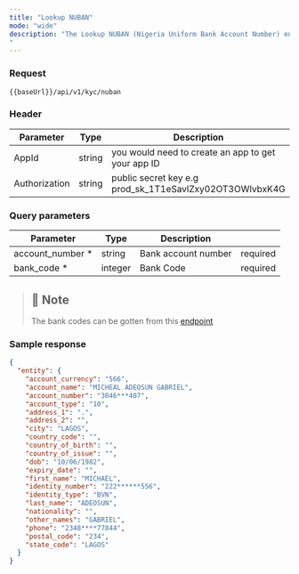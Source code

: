 ```yaml
---
title: "Lookup NUBAN"
mode: "wide"
description: "The Lookup NUBAN (Nigeria Uniform Bank Account Number) endpoint provides information of users' account numbers
"
---
```


### Request

```text [GET]
{{baseUrl}}/api/v1/kyc/nuban
```

### Header

| Parameter | Type | Description |
| --- | --- | --- |
| AppId | string | you would need to create an app to get your app ID |
| Authorization | string | public secret key e.g prod\_sk\_1T1eSavlZxy02OT3OWlvbxK4G |

### Query parameters

| Parameter | Type | Description |  |
| --- | --- | --- | --- |
| account\_number \* | string | Bank account number | required |
| bank\_code \* | integer | Bank Code | required |

> ## 📘 Note
> 
> The bank codes can be gotten from this [endpoint](/guides/general/service/fetch-banks)

### Sample response

```json Response
{
  "entity": {
    "account_currency": "566",
    "account_name": "MICHEAL ADEOSUN GABRIEL",
    "account_number": "3046***407",
    "account_type": "10",
    "address_1": ".",
    "address_2": "",
    "city": "LAGOS",
    "country_code": "",
    "country_of_birth": "",
    "country_of_issue": "",
    "dob": "10/06/1982",
    "expiry_date": "",
    "first_name": "MICHAEL",
    "identity_number": "222******556",
    "identity_type": "BVN",
    "last_name": "ADEOSUN",
    "nationality": "",
    "other_names": "GABRIEL",
    "phone": "2348****77844",
    "postal_code": "234",
    "state_code": "LAGOS"
  }
}
```

